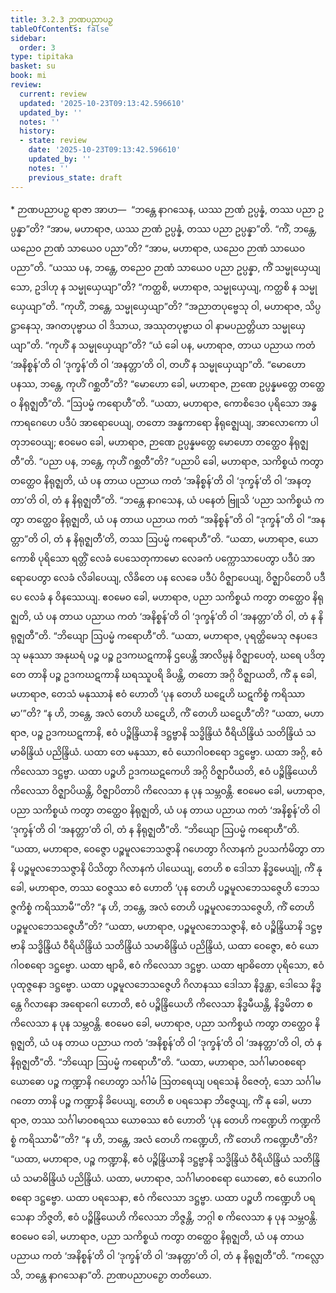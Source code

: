 ```yaml
---
title: 3.2.3 ဉာဏပညာပဉှ
tableOfContents: false
sidebar:
  order: 3
type: tipitaka
basket: su
book: mi
review:
  current: review
  updated: '2025-10-23T09:13:42.596610'
  updated_by: ''
  notes: ''
  history:
  - state: review
    date: '2025-10-23T09:13:42.596610'
    updated_by: ''
    notes: ''
    previous_state: draft
---
```



<ReviewStatus review={frontmatter.review} showDetails={true} />

<HypothesisAnnotation frontmatter={frontmatter} />

<DynamicBreadcrumb />

<Paragraph type="center" book="mi">
* ဉာဏပညာပဉှ
</Paragraph>

<Division number="42" book="mi" e="ch" v="28">

<Paragraph number="188" book="mi">
ရာဇာ အာဟ—  “ဘန္တေ နာဂသေန, ယဿ ဉာဏံ ဥပ္ပန္နံ, တဿ ပညာ ဥပ္ပန္နာ”တိ? “အာမ, မဟာရာဇ, ယဿ ဉာဏံ ဥပ္ပန္နံ, တဿ ပညာ ဥပ္ပန္နာ”တိ. “ကိံ, ဘန္တေ, ယညေဝ ဉာဏံ သာယေဝ ပညာ”တိ? “အာမ, မဟာရာဇ, ယညေဝ ဉာဏံ သာယေဝ ပညာ”တိ. “ယဿ ပန, ဘန္တေ, တညေဝ ဉာဏံ သာယေဝ ပညာ ဥပ္ပန္နာ, ကိံ သမ္မုယှေယျ သော, ဥဒါဟု န သမ္မုယှေယျာ”တိ? “ကတ္ထစိ, မဟာရာဇ, သမ္မုယှေယျ, ကတ္ထစိ န သမ္မုယှေယျာ”တိ. “ကုဟိံ, ဘန္တေ, သမ္မုယှေယျာ”တိ? “အညာတပုဗ္ဗေသု ဝါ, မဟာရာဇ, သိပ္ပဋ္ဌာနေသု, အဂတပုဗ္ဗာယ ဝါ ဒိသာယ, အဿုတပုဗ္ဗာယ ဝါ နာမပညတ္တိယာ သမ္မုယှေယျာ”တိ. “ကုဟိံ န သမ္မုယှေယျာ”တိ? “ယံ ခေါ ပန, မဟာရာဇ, တာယ ပညာယ ကတံ ‘အနိစ္စန်’တိ ဝါ ‘ဒုက္ခန်’တိ ဝါ ‘အနတ္တာ’တိ ဝါ, တဟိံ န သမ္မုယှေယျာ”တိ. “မောဟော ပနဿ, ဘန္တေ, ကုဟိံ ဂစ္ဆတီ”တိ? “မောဟော ခေါ, မဟာရာဇ, ဉာဏေ ဥပ္ပန္နမတ္တေ တတ္ထေဝ နိရုဇ္ဈတီ”တိ.
</Paragraph>

<Paragraph number="189" book="mi">
“ဩပမ္မံ ကရောဟီ”တိ. “ယထာ, မဟာရာဇ, ကောစိဒေဝ ပုရိသော အန္ဓကာရဂေဟေ ပဒီပံ အာရောပေယျ, တတော အန္ဓကာရော နိရုဇ္ဈေယျ, အာလောကော ပါတုဘဝေယျ; ဧဝမေဝ ခေါ, မဟာရာဇ, ဉာဏေ ဥပ္ပန္နမတ္တေ မောဟော တတ္ထေဝ နိရုဇ္ဈတီ”တိ.
</Paragraph>

<Paragraph number="190" book="mi">
“ပညာ ပန, ဘန္တေ, ကုဟိံ ဂစ္ဆတီ”တိ? “ပညာပိ ခေါ, မဟာရာဇ, သကိစ္စယံ ကတွာ တတ္ထေဝ နိရုဇ္ဈတိ, ယံ ပန တာယ ပညာယ ကတံ ‘အနိစ္စန်’တိ ဝါ ‘ဒုက္ခန်’တိ ဝါ ‘အနတ္တာ’တိ ဝါ, တံ န နိရုဇ္ဈတီ”တိ.
</Paragraph>

<Paragraph number="191" book="mi">
“ဘန္တေ နာဂသေန, ယံ ပနေတံ ဗြူသိ ‘ပညာ သကိစ္စယံ ကတွာ တတ္ထေဝ နိရုဇ္ဈတိ, ယံ ပန တာယ ပညာယ ကတံ “အနိစ္စန်”တိ ဝါ “ဒုက္ခန်”တိ ဝါ “အနတ္တာ”တိ ဝါ, တံ န နိရုဇ္ဈတီ’တိ, တဿ ဩပမ္မံ ကရောဟီ”တိ. “ယထာ, မဟာရာဇ, ယော ကောစိ ပုရိသော ရတ္တိံ လေခံ ပေသေတုကာမော လေခကံ ပက္ကောသာပေတွာ ပဒီပံ အာရောပေတွာ လေခံ လိခါပေယျ, လိခိတေ ပန လေခေ ပဒီပံ ဝိဇ္ဈာပေယျ, ဝိဇ္ဈာပိတေပိ ပဒီပေ လေခံ န ဝိနဿေယျ. ဧဝမေဝ ခေါ, မဟာရာဇ, ပညာ သကိစ္စယံ ကတွာ တတ္ထေဝ နိရုဇ္ဈတိ, ယံ ပန တာယ ပညာယ ကတံ ‘အနိစ္စန်’တိ ဝါ ‘ဒုက္ခန်’တိ ဝါ ‘အနတ္တာ’တိ ဝါ, တံ န နိရုဇ္ဈတီ”တိ.
</Paragraph>

<Paragraph number="192" book="mi">
“ဘိယျော ဩပမ္မံ ကရောဟီ”တိ. “ယထာ, မဟာရာဇ, ပုရတ္ထိမေသု ဇနပဒေသု မနုဿာ အနုဃရံ ပဉ္စ ပဉ္စ ဥဒကဃဋကာနိ ဌပေန္တိ အာလိမ္ပနံ ဝိဇ္ဈာပေတုံ, ဃရေ ပဒိတ္တေ တာနိ ပဉ္စ ဥဒကဃဋကာနိ ဃရဿူပရိ ခိပန္တိ, တတော အဂ္ဂိ ဝိဇ္ဈာယတိ, ကိံ နု ခေါ, မဟာရာဇ, တေသံ မနုဿာနံ ဧဝံ ဟောတိ ‘ပုန တေဟိ ဃဋေဟိ ဃဋကိစ္စံ ကရိဿာမာ’”တိ? “န ဟိ, ဘန္တေ, အလံ တေဟိ ဃဋေဟိ, ကိံ တေဟိ ဃဋေဟီ”တိ? “ယထာ, မဟာရာဇ, ပဉ္စ ဥဒကဃဋကာနိ, ဧဝံ ပဉ္စိန္ဒြိယာနိ ဒဋ္ဌဗ္ဗာနိ သဒ္ဓိန္ဒြိယံ ဝီရိယိန္ဒြိယံ သတိန္ဒြိယံ သမာဓိန္ဒြိယံ ပညိန္ဒြိယံ. ယထာ တေ မနုဿာ, ဧဝံ ယောဂါဝစရော ဒဋ္ဌဗ္ဗော. ယထာ အဂ္ဂိ, ဧဝံ ကိလေသာ ဒဋ္ဌဗ္ဗာ. ယထာ ပဉ္စဟိ ဥဒကဃဋကေဟိ အဂ္ဂိ ဝိဇ္ဈာပီယတိ, ဧဝံ ပဉ္စိန္ဒြိယေဟိ ကိလေသာ ဝိဇ္ဈာပိယန္တိ, ဝိဇ္ဈာပိတာပိ ကိလေသာ န ပုန သမ္ဘဝန္တိ. ဧဝမေဝ ခေါ, မဟာရာဇ, ပညာ သကိစ္စယံ ကတွာ တတ္ထေဝ နိရုဇ္ဈတိ, ယံ ပန တာယ ပညာယ ကတံ ‘အနိစ္စန်’တိ ဝါ ‘ဒုက္ခန်’တိ ဝါ ‘အနတ္တာ’တိ ဝါ, တံ န နိရုဇ္ဈတီ”တိ.
</Paragraph>

<Paragraph number="193" book="mi">
“ဘိယျော ဩပမ္မံ ကရောဟီ”တိ. “ယထာ, မဟာရာဇ, ဝေဇ္ဇော ပဉ္စမူလဘေသဇ္ဇာနိ ဂဟေတွာ ဂိလာနကံ ဥပသင်္ကမိတွာ တာနိ ပဉ္စမူလဘေသဇ္ဇာနိ ပိသိတွာ ဂိလာနကံ ပါယေယျ, တေဟိ စ ဒေါသာ နိဒ္ဓမေယျုံ, ကိံ နု ခေါ, မဟာရာဇ, တဿ ဝေဇ္ဇဿ ဧဝံ ဟောတိ ‘ပုန တေဟိ ပဉ္စမူလဘေသဇ္ဇေဟိ ဘေသဇ္ဇကိစ္စံ ကရိဿာမီ’”တိ? “န ဟိ, ဘန္တေ, အလံ တေဟိ ပဉ္စမူလဘေသဇ္ဇေဟိ, ကိံ တေဟိ ပဉ္စမူလဘေသဇ္ဇေဟီ”တိ? “ယထာ, မဟာရာဇ, ပဉ္စမူလဘေသဇ္ဇာနိ, ဧဝံ ပဉ္စိန္ဒြိယာနိ ဒဋ္ဌဗ္ဗာနိ သဒ္ဓိန္ဒြိယံ ဝီရိယိန္ဒြိယံ သတိန္ဒြိယံ သမာဓိန္ဒြိယံ ပညိန္ဒြိယံ, ယထာ ဝေဇ္ဇော, ဧဝံ ယောဂါဝစရော ဒဋ္ဌဗ္ဗော. ယထာ ဗျာဓိ, ဧဝံ ကိလေသာ ဒဋ္ဌဗ္ဗာ. ယထာ ဗျာဓိတော ပုရိသော, ဧဝံ ပုထုဇ္ဇနော ဒဋ္ဌဗ္ဗော. ယထာ ပဉ္စမူလဘေသဇ္ဇေဟိ ဂိလာနဿ ဒေါသာ နိဒ္ဓန္တာ, ဒေါသေ နိဒ္ဓန္တေ ဂိလာနော အရောဂေါ ဟောတိ, ဧဝံ ပဉ္စိန္ဒြိယေဟိ ကိလေသာ နိဒ္ဓမီယန္တိ, နိဒ္ဓမိတာ စ ကိလေသာ န ပုန သမ္ဘဝန္တိ. ဧဝမေဝ ခေါ, မဟာရာဇ, ပညာ သကိစ္စယံ ကတွာ တတ္ထေဝ နိရုဇ္ဈတိ, ယံ ပန တာယ ပညာယ ကတံ ‘အနိစ္စန်’တိ ဝါ ‘ဒုက္ခန်’တိ ဝါ ‘အနတ္တာ’တိ ဝါ, တံ န နိရုဇ္ဈတီ”တိ.
</Paragraph>

<Paragraph number="194" book="mi">
“ဘိယျော ဩပမ္မံ ကရောဟီ”တိ. “ယထာ, မဟာရာဇ, သင်္ဂါမာဝစရော ယောဓော ပဉ္စ ကဏ္ဍာနိ ဂဟေတွာ သင်္ဂါမံ ဩတရေယျ ပရသေနံ ဝိဇေတုံ, သော သင်္ဂါမဂတော တာနိ ပဉ္စ ကဏ္ဍာနိ ခိပေယျ, တေဟိ စ ပရသေနာ ဘိဇ္ဇေယျ, ကိံ နု ခေါ, မဟာရာဇ, တဿ သင်္ဂါမာဝစရဿ ယောဓဿ ဧဝံ ဟောတိ ‘ပုန တေဟိ ကဏ္ဍေဟိ ကဏ္ဍကိစ္စံ ကရိဿာမီ’”တိ? “န ဟိ, ဘန္တေ, အလံ တေဟိ ကဏ္ဍေဟိ, ကိံ တေဟိ ကဏ္ဍေဟီ”တိ? “ယထာ, မဟာရာဇ, ပဉ္စ ကဏ္ဍာနိ, ဧဝံ ပဉ္စိန္ဒြိယာနိ ဒဋ္ဌဗ္ဗာနိ သဒ္ဓိန္ဒြိယံ ဝီရိယိန္ဒြိယံ သတိန္ဒြိယံ သမာဓိန္ဒြိယံ ပညိန္ဒြိယံ. ယထာ, မဟာရာဇ, သင်္ဂါမာဝစရော ယောဓော, ဧဝံ ယောဂါဝစရော ဒဋ္ဌဗ္ဗော. ယထာ ပရသေနာ, ဧဝံ ကိလေသာ ဒဋ္ဌဗ္ဗာ. ယထာ ပဉ္စဟိ ကဏ္ဍေဟိ ပရသေနာ ဘိဇ္ဇတိ, ဧဝံ ပဉ္စိန္ဒြိယေဟိ ကိလေသာ ဘိဇ္ဇန္တိ, ဘဂ္ဂါ စ ကိလေသာ န ပုန သမ္ဘဝန္တိ. ဧဝမေဝ ခေါ, မဟာရာဇ, ပညာ သကိစ္စယံ ကတွာ တတ္ထေဝ နိရုဇ္ဈတိ, ယံ ပန တာယ ပညာယ ကတံ ‘အနိစ္စန်’တိ ဝါ ‘ဒုက္ခန်’တိ ဝါ ‘အနတ္တာ’တိ ဝါ, တံ န နိရုဇ္ဈတီ”တိ.
</Paragraph>

<Paragraph number="195" book="mi">
“ကလ္လောသိ, ဘန္တေ နာဂသေနာ”တိ.

</Paragraph>
</Division>

<Paragraph number="196" type="center" book="mi">
ဉာဏပညာပဉှော တတိယော.
</Paragraph>